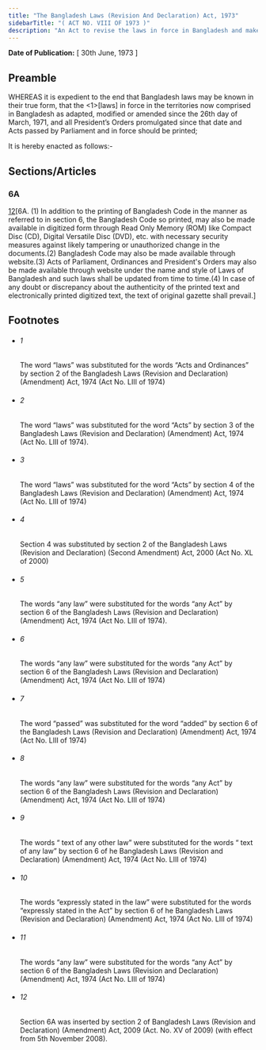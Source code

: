 ```yaml
---
title: "The Bangladesh Laws (Revision And Declaration) Act, 1973"
sidebarTitle: "( ACT NO. VIII OF 1973 )"
description: "An Act to revise the laws in force in Bangladesh and make certain declarations in this regard in order to enable the same to be printed."
---
```


**Date of Publication:** [ 30th June, 1973 ]

## Preamble

WHEREAS it is expedient to the end that Bangladesh laws may be known in their true form, that the <1>[laws] in force in the territories now comprised in Bangladesh as adapted, modified or amended since the 26th day of March, 1971, and all President’s Orders promulgated since that date and Acts passed by Parliament and in force should be printed;

It is hereby enacted as follows:-

## Sections/Articles

### 6A

[12](1)[6A. (1) In addition to the printing of Bangladesh Code in the manner as referred to in section 6, the Bangladesh Code so printed, may also be made available in digitized form through Read Only Memory (ROM) like Compact Disc (CD), Digital Versatile Disc (DVD), etc. with necessary security measures against likely tampering or unauthorized change in the documents.(2) Bangladesh Code may also be made available through website.(3) Acts of Parliament, Ordinances and President's Orders may also be made available through website under the name and style of Laws of Bangladesh and such laws shall be updated from time to time.(4) In case of any doubt or discrepancy about the authenticity of the printed text and electronically printed digitized text, the text of original gazette shall prevail.]

## Footnotes

- ###### 1

  The word “laws” was substituted for the words “Acts and Ordinances” by section 2 of the Bangladesh Laws (Revision and Declaration) (Amendment) Act, 1974 (Act No. LIII of 1974)

- ###### 2

  The word “laws” was substituted for the word “Acts” by section 3 of the Bangladesh Laws (Revision and Declaration) (Amendment) Act, 1974 (Act No. LIII of 1974).

- ###### 3

  The word “laws” was substituted for the word “Acts” by section 4 of the Bangladesh Laws (Revision and Declaration) (Amendment) Act, 1974 (Act No. LIII of 1974)

- ###### 4

  Section 4 was substituted by section 2 of the Bangladesh Laws (Revision and Declaration) (Second Amendment) Act, 2000 (Act No. XL of 2000)

- ###### 5

  The words “any law” were substituted for the words “any Act” by section 6 of the Bangladesh Laws (Revision and Declaration) (Amendment) Act, 1974 (Act No. LIII of 1974).

- ###### 6

  The words “any law” were substituted for the words “any Act” by section 6 of the Bangladesh Laws (Revision and Declaration) (Amendment) Act, 1974 (Act No. LIII of 1974)

- ###### 7

  The word “passed” was substituted for the word “added” by section 6 of the Bangladesh Laws (Revision and Declaration) (Amendment) Act, 1974 (Act No. LIII of 1974)

- ###### 8

  The words “any law” were substituted for the words “any Act” by section 6 of the Bangladesh Laws (Revision and Declaration) (Amendment) Act, 1974 (Act No. LIII of 1974)

- ###### 9

  The words “ text of any other law” were substituted for the words “ text of any law” by section 6 of he Bangladesh Laws (Revision and Declaration) (Amendment) Act, 1974 (Act No. LIII of 1974)

- ###### 10

  The words “expressly stated in the law” were substituted for the words “expressly stated in the Act” by section 6 of he Bangladesh Laws (Revision and Declaration) (Amendment) Act, 1974 (Act No. LIII of 1974)

- ###### 11

  The words “any law” were substituted for the words “any Act” by section 6 of the Bangladesh Laws (Revision and Declaration) (Amendment) Act, 1974 (Act No. LIII of 1974)

- ###### 12

  Section 6A was inserted by section 2 of Bangladesh Laws (Revision and Declaration) (Amendment) Act, 2009 (Act. No. XV of 2009) (with effect from 5th November 2008).
